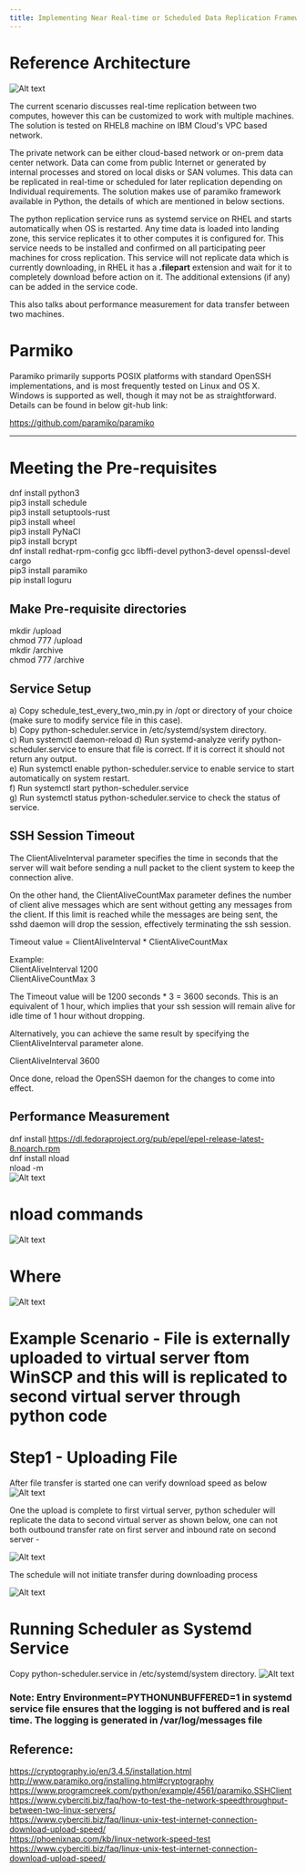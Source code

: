```yaml
---
title: Implementing Near Real-time or Scheduled Data Replication Framework using Parmiko
---
```



<PageDescription>


</PageDescription>

# Reference Architecture
![Alt text](images/Screenshot_4_lat.jpg) 


The current scenario discusses real-time replication between two computes, however this can be customized to work with multiple machines. The solution is tested on RHEL8 machine on IBM Cloud's VPC based network.

The private network can be either cloud-based network or on-prem data center network. Data can come from public Internet or generated by internal processes and stored on local disks or SAN volumes. This data can be replicated in real-time or scheduled for later replication depending on Individual requirements. The solution makes use of paramiko framework available in Python, the details of which are mentioned in below sections.  

The python replication service runs as systemd service on RHEL and starts automatically when OS is restarted. Any time data is loaded into landing zone, this service replicates it to other computes it is configured for. This service needs to be installed and confirmed on all participating peer machines for cross replication. This service will not replicate data which is currently downloading, in RHEL it has a **.filepart** extension and wait for it to completely download before action on it. The additional extensions (if any) can be added in the service code. 

This also talks about performance measurement for data transfer between two machines.

# Parmiko
Paramiko primarily supports POSIX platforms with standard OpenSSH implementations, and is most frequently tested on Linux and OS X. Windows is supported as well, though it may not be as straightforward. Details can be found in below git-hub link:

https://github.com/paramiko/paramiko

--------------------
# Meeting the Pre-requisites
dnf install python3 <br/>
pip3 install schedule  <br/> 
pip3 install setuptools-rust <br/>
pip3 install wheel <br/>
pip3 install PyNaCl <br/>
pip3 install bcrypt <br/>
dnf install redhat-rpm-config gcc libffi-devel python3-devel openssl-devel cargo <br/>
pip3 install paramiko <br>
pip install loguru <br/>
## Make Pre-requisite directories
mkdir /upload <br/>
chmod 777 /upload <br/>
mkdir /archive <br/>
chmod 777 /archive <br/>

## Service Setup
a) Copy schedule_test_every_two_min.py in /opt or directory of your choice (make sure to modify service file in this case). <br/>
b) Copy python-scheduler.service in /etc/systemd/system directory. <br/>
c) Run systemctl daemon-reload
d) Run systemd-analyze verify python-scheduler.service to ensure that file is correct. If it is correct it should not return any output. <br/>
e) Run systemctl enable python-scheduler.service to enable service to start automatically on system restart. <br/>
f) Run systemctl start python-scheduler.service <br/>
g) Run systemctl status python-scheduler.service to check the status of service. <br/>

## SSH Session Timeout
The ClientAliveInterval parameter specifies the time in seconds that the server will wait before sending a null packet to the client system to keep the connection alive.

On the other hand, the ClientAliveCountMax parameter defines the number of client alive messages which are sent without getting any messages from the client. If this limit is reached while the messages are being sent, the sshd daemon will drop the session, effectively terminating the ssh session.

Timeout value = ClientAliveInterval * ClientAliveCountMax

Example: <br/>
ClientAliveInterval  1200 <br/>
ClientAliveCountMax 3 <br/>

The Timeout value will be 1200 seconds * 3 = 3600 seconds. 
This is an equivalent of 1 hour, which implies that your ssh session will remain alive for idle time of 1 hour without dropping.

Alternatively, you can achieve the same result by specifying the ClientAliveInterval parameter alone.

ClientAliveInterval  3600

Once done, reload the OpenSSH daemon for the changes to come into effect.

## Performance Measurement
dnf install https://dl.fedoraproject.org/pub/epel/epel-release-latest-8.noarch.rpm <br/>
dnf install nload <br/>
nload -m <br/>
![Alt text](images/Screenshot_1.jpg?raw=true "")
# nload commands
![Alt text](images/Screenshot_2.jpg?raw=true "") <br/>
# Where <br/>
![Alt text](images/Screenshot_3.jpg?raw=true "")

# Example Scenario - File is externally uploaded to virtual server ftom WinSCP and this will is replicated to second virtual server through python code
# Step1 - Uploading File 

After file transfer is started one can verify download speed as below <br/>
![Alt text](images/Screenshot_1_lat.jpg?raw=true "") <br/>

One the upload is complete to first virtual server, python scheduler will replicate the data to second virtual server as shown below, one can not both outbound transfer rate on first server and inbound rate on second server  - <br/>

![Alt text](images/Screenshot_2_lat.jpg?raw=true "")

The schedule will not initiate transfer during downloading process <br/>

![Alt text](images/Screenshot_3_lat.jpg?raw=true "") <br/>

# Running Scheduler as Systemd Service
Copy python-scheduler.service in /etc/systemd/system directory.
![Alt text](images/Screenshot_5_lat.jpg?raw=true "") <br/>

### Note: Entry Environment=PYTHONUNBUFFERED=1 in systemd service file ensures that the logging is not buffered and is real time. The logging is generated in /var/log/messages file

## Reference:
https://cryptography.io/en/3.4.5/installation.html <br/>
http://www.paramiko.org/installing.html#cryptography <br/>
https://www.programcreek.com/python/example/4561/paramiko.SSHClient <br/>
https://www.cyberciti.biz/faq/how-to-test-the-network-speedthroughput-between-two-linux-servers/ <br/>
https://www.cyberciti.biz/faq/linux-unix-test-internet-connection-download-upload-speed/ <br/>
https://phoenixnap.com/kb/linux-network-speed-test <br/>
https://www.cyberciti.biz/faq/linux-unix-test-internet-connection-download-upload-speed/ 
